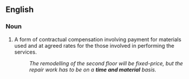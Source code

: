 ==English==

===Noun===
{{en-noun|sg=[[time]] [[and]] [[material]]}}

# {{idiomatic|business}} A form of contractual compensation involving payment for materials used and at agreed rates for the those involved in performing the services.
#: ''The remodelling of the second floor will be fixed-price, but the repair work has to be on a '''time and material''' basis.''
